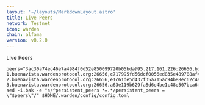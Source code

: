 ```yaml
---
layout: '~/layouts/MarkdownLayout.astro'
title: Live Peers
network: Testnet
icon: warden
chain: alfama
version: v0.2.0
---
```

Live Peers 

```
peers="3ac30a74ec46e7a4984f0d52e850099720b05bda@95.217.161.226:26656,bda08962882048fea4331fcf96ad02789671700e@65.21.202.124:35656.ea8e0c3a936a9c5ea9b9dbbfb5542514d8ead33f@95.179.166.220:18656,ddb4d92ab6eba8363bab2f3a0d7fa7a970ae437f@sentry-1.buenavista.wardenprotocol.org:26656,c717995fd56dcf0056ed835e489788af4ffd8fe8@sentry-2.buenavista.wardenprotocol.org:26656,e1c61de5d437f35a715ac94b88ec62c482edc166@sentry-3.buenavista.wardenprotocol.org:26656,a63e119b629fa8d6e4be1c48e507bca6f1a05832@65.108.237.188:51656"
sed -i.bak -e "s/^persistent_peers *=.*/persistent_peers = \"$peers\"/" $HOME/.warden/config/config.toml
```
